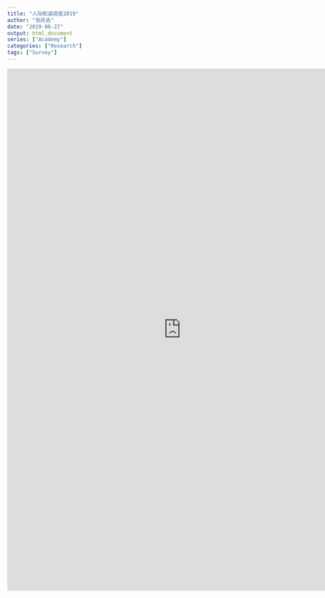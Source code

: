 ```yaml
---
title: "人际和谐调查2019"
author: "张庆垚"
date: "2019-06-27"
output: html_document
series: ["Academy"]
categories: ["Research"]
tags: ["Survey"]
---
```


<iframe height="1200" width="800" src="https://wj.qq.com/s2/3879943/af66/" frameborder="0" allowfullscreen></iframe>